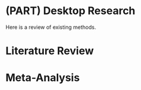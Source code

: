 # (PART) Desktop Research {-}

Here is a review of existing methods.

# Literature Review

# Meta-Analysis




